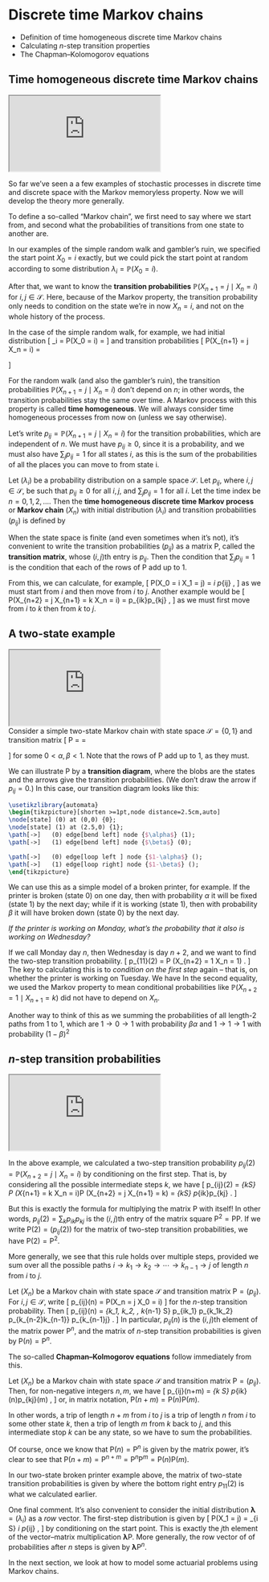 # Discrete time Markov chains  {#S05-markov-chains}


::: {.mysummary}
* Definition of time homogeneous discrete time Markov chains
* Calculating $n$-step transition properties
* The Chapman--Kolomogorov equations
:::



## Time homogeneous discrete time Markov chains  {#thmc}

:::: {.videowrap}
::: {.videowrapper}
<iframe src="https://www.youtube.com/embed/t21Cu9ChtJE"></iframe>
:::
::::


So far we've seen a a few examples of stochastic processes in discrete time and discrete space with the Markov memoryless property. Now we will develop the theory more generally.

To define a so-called "Markov chain", we first need to say where we start from, and second what the probabilities of transitions from one state to another are.

In our examples of the simple random walk and gambler's ruin, we specified the start point $X_0 = i$ exactly, but we could pick the start point at random according to some distribution $\lambda_i = \mathbb P(X_0 = i)$.

After that, we want to know the **transition probabilities** $\mathbb P(X_{n+1} = j \mid X_n = i)$ for $i,j \in \mathcal S$. Here, because of the Markov property, the transition probability only needs to condition on the state we're in now $X_n = i$, and not on the whole history of the process.

In the case of the simple random walk, for example, we had initial distribution
\[ \lambda_i = \mathbb P(X_0 = i) = \begin{cases} 1 & \text{if $i = 0$} \\ 0 & \text{otherwise} \end{cases} \]
and transition probabilities
\[ \mathbb P(X_{n+1} = j \mid X_n = i) = \begin{cases} p & \text{if $j = i+1$} \\ q & \text{if $j = i-1$} \\ 0 & \text{otherwise.} \end{cases} \]

For the random walk (and also the gambler's ruin), the transition probabilities $\mathbb P(X_{n+1} = j \mid X_n = i)$ don't depend on $n$; in other words, the transition probabilities stay the same over time. A Markov process with this property is called **time homogeneous**. We will always consider time homogeneous processes from now on (unless we say otherwise).

Let's write  $p_{ij} = \mathbb P(X_{n+1} = j \mid X_n = i)$ for the transition probabilities, which are independent of $n$.
We must have $p_{ij} \geq 0$, since it is a probability, and we must also have $\sum_j p_{ij} = 1$ for all states $i$, as this is the sum of the probabilities of all the places you can move to from state i.

::: {.definition #def-thmc}
Let $(\lambda_i)$ be a probability distribution on a sample space $\mathcal S$. Let $p_{ij}$, where $i,j \in \mathcal S$, be such that $p_{ij} \geq 0$ for all $i,j$, and $\sum_j p_{ij} = 1$ for all $i$. Let the time index be $n = 0,1,2,\dots$. Then the **time homogeneous discrete time Markov process** or **Markov chain** $(X_n)$ with initial distribution $(\lambda_i)$ and transition probabilities $(p_{ij})$ is defined by
	\begin{gather*}
	\mathbb P(X_0 = i) = \lambda_i ,\\
	\mathbb P(X_{n+1} = j \mid X_n = i, X_{n-1} = x_{n-1}, \dots, X_0 = x_0) = \mathbb P(X_{n+1} = j \mid X_n = i) =  p_{ij}  . \end{gather*}
:::

When the state space is finite (and even sometimes when it's not), it's convenient to write the transition probabilities $(p_{ij})$ as a matrix $\mathsf P$, called the **transition matrix**, whose $(i,j)$th entry is $p_{ij}$. Then the condition that $\sum_j p_{ij} = 1$ is the condition that each of the rows of $\mathsf P$ add up to $1$.

From this, we can calculate, for example,
\[ \mathbb P(X_0 = i \text{ and } X_1 = j) = \lambda_i p_{ij} , \]
as we must start from $i$ and then move from $i$ to $j$. Another example would be
  \[ \mathbb P(X_{n+2} = j \text{ and } X_{n+1} = k \mid X_n = i) = p_{ik}p_{kj} , \]
as we must first move from $i$ to $k$ then from $k$ to $j$.



## A two-state example  {#S05-example}


:::: {.videowrap}
::: {.videowrapper}
<iframe src="https://www.youtube.com/embed/y6tmf7bBj14"></iframe>
:::
::::


Consider a simple two-state Markov chain with state space $\mathcal S = \{0,1\}$ and transition matrix
\[ \mathsf P = \begin{pmatrix} p_{00} & p_{01} \\ p_{10} & p_{11} \end{pmatrix} = \begin{pmatrix} 1-\alpha & \alpha \\ \beta & 1-\beta \end{pmatrix}  \]
for some $0 < \alpha, \beta < 1$. Note that the rows of $\mathsf P$ add up to $1$, as they must.

We can illustrate $\mathsf P$ by a **transition diagram**, where the blobs are the states and the arrows give the transition probabilities. (We don't draw the arrow if $p_{ij} = 0$.) In this case, our transition diagram looks like this:

```tikz
\usetikzlibrary{automata}
\begin{tikzpicture}[shorten >=1pt,node distance=2.5cm,auto]
\node[state] (0) at (0,0) {0};
\node[state] (1) at (2.5,0) {1};
\path[->]   (0) edge[bend left] node {$\alpha$} (1);
\path[->]	(1) edge[bend left] node {$\beta$} (0);

\path[->]   (0) edge[loop left ] node {$1-\alpha$} ();
\path[->]   (1) edge[loop right] node {$1-\beta$} ();
\end{tikzpicture}
```

We can use this as a simple model of a broken printer, for example. If the printer is broken (state 0) on one day, then with probability $\alpha$ it will be fixed (state 1) by the next day; while if it is working (state 1), then with probability $\beta$ it will have broken down (state 0) by the next day.

::: {.example #printer}
*If the printer is working on Monday, what's the probability that it also is working on Wednesday?*

If we call Monday day $n$, then Wednesday is day $n+2$, and we want to find the two-step transition probability.
\[ p_{11}(2) = \mathbb P (X_{n+2} = 1 \mid X_n = 1) . \]
The key to calculating this is to *condition on the first step* again -- that is, on whether the printer is working on Tuesday. We have
\begin{align*}
  p_{11}(2) &= \mathbb P (X_{n+1} = 0 \mid X_n = 1)\,\mathbb P (X_{n+2} = 1 \mid X_{n+1} = 0, X_n = 1) \\
  &\qquad{} + \mathbb P (X_{n+1} = 1 \mid X_n = 1)\,\mathbb P (X_{n+2} = 1 \mid X_{n+1} = 1, X_n = 1) \\
  &= \mathbb P (X_{n+1} = 0 \mid X_n = 1)\,\mathbb P (X_{n+2} = 1 \mid X_{n+1} = 0) \\
  &\qquad{} + \mathbb P (X_{n+1} = 1 \mid X_n = 1)\,\mathbb P (X_{n+2} = 1 \mid X_{n+1} = 1) \\
  &= p_{10}p_{01} + p_{11}p_{11} \\
  &= \beta\alpha + (1-\beta)^2 .
\end{align*}
In the second equality, we used the Markov property to mean conditional probabilities like $\mathbb P(X_{n+2} = 1 \mid X_{n+1} = k)$ did not have to depend on $X_n$.

Another way to think of this as we summing the probabilities of all length-2 paths from 1 to 1, which are $1\to 0\to 1$ with probability $\beta\alpha$ and $1 \to 1 \to 1$ with probability $(1-\beta)^2$
:::



## *n*-step transition probabilities  {#n-step}


:::: {.videowrap}
::: {.videowrapper}
<iframe src="https://www.youtube.com/embed/IImuRWw6z6w"></iframe>
:::
::::


In the above example, we calculated a two-step transition probability $p_{ij}(2) = \mathbb P (X_{n+2} = j \mid X_n = i)$ by conditioning on the first step. That is, by considering all the possible intermediate steps $k$, we have
  \[ p_{ij}(2) = \sum_{k\in\mathcal S} \mathbb P (X_{n+1} = k \mid X_n = i)\mathbb P (X_{n+2} = j \mid X_{n+1} = k) = \sum_{k\in\mathcal S} p_{ik}p_{kj} . \]
  
But this is exactly the formula for multiplying the matrix $\mathsf P$ with itself! In other words, $p_{ij}(2) = \sum_{k} p_{ik}p_{kj}$ is the $(i,j)$th entry of the matrix square $\mathsf P^2 = \mathsf{PP}$. If we write $\mathsf P(2)  = (p_{ij}(2))$ for the matrix of two-step transition probabilities, we have $\mathsf P(2) = \mathsf P^2$.

More generally, we see that this rule holds over multiple steps, provided we sum over all the possible paths $i\to k_1 \to k_2 \to \cdots \to k_{n-1} \to j$ of length $n$ from $i$ to $j$.

::: {.theorem #thm-n-step}
Let $(X_n)$ be a Markov chain with state space $\mathcal S$ and transition matrix $\mathsf P = (p_{ij})$. For $i,j \in \mathcal S$, write
	\[ p_{ij}(n) = \mathbb P(X_n = j \mid X_0 = i) \]
for the $n$-step transition probability. Then
	\[ p_{ij}(n) = \sum_{k_1, k_2, \dots, k_{n-1} \in \mathcal S} p_{ik_1} p_{k_1k_2} \cdots p_{k_{n-2}k_{n-1}} p_{k_{n-1}j} . \]
In particular, $p_{ij}(n)$ is the $(i,j)$th element of the matrix power $\mathsf P^n$, and the matrix of $n$-step transition probabilities is given by $\mathsf P(n) = \mathsf P^n$.
:::

The so-called **Chapman--Kolmogorov equations** follow immediately from this.

::: {.theorem #c-k name="Chapman–Kolmogorov equations"}
Let $(X_n)$ be a Markov chain with state space $\mathcal S$ and transition matrix $\mathsf P = (p_{ij})$. Then, for non-negative integers $n,m$, we have
	\[ p_{ij}(n+m) = \sum_{k \in \mathcal S} p_{ik}(n)p_{kj}(m) , \]
or, in matrix notation, $\mathsf P(n+m) = \mathsf P(n)\mathsf P(m)$.
:::

In other words, a trip of length $n + m$ from $i$ to $j$ is a trip of length $n$ from $i$ to some other state $k$, then a trip of length $m$ from $k$ back to $j$, and this intermediate stop $k$ can be any state, so we have to sum the probabilities.

Of course, once we know that $\mathsf P(n) = \mathsf P^n$ is given by the matrix power, it's clear to see that $\mathsf P(n+m) = \mathsf P^{n+m} = \mathsf P^n \mathsf P^m = \mathsf P(n)\mathsf P(m)$.

::: {.example #printer2}
In our two-state broken printer example above, the matrix of two-state transition probabilities is given by
\begin{align*}
\mathsf P(2) = \mathsf P^2 &=  \begin{pmatrix} 1-\alpha & \alpha \\ \beta & 1-\beta \end{pmatrix}  \begin{pmatrix} 1-\alpha & \alpha \\ \beta & 1-\beta \end{pmatrix} \\
&=  \begin{pmatrix} (1-\alpha)^2 + \alpha\beta & (1-\alpha)\alpha + \alpha(1-\beta) \\ \beta(1-\alpha) + (1-\beta)\beta & \beta\alpha + (1-\beta)^2 \end{pmatrix} ,
\end{align*}
where the bottom right entry $p_{11}(2)$ is what we calculated earlier.
:::

One final comment. It's also convenient to consider the initial distribution $\boldsymbol\lambda = (\lambda_i)$ as a *row* vector. The first-step distribution is given by
\[ \mathbb P(X_1 = j) = \sum_{i \in \mathcal S} \lambda_i p_{ij} , \]
by conditioning on the start point.
This is exactly the $j$th element of the vector--matrix multiplication $\boldsymbol\lambda \mathsf P$. More generally, the row vector of of probabilities after $n$ steps is given by $\boldsymbol\lambda \mathsf P^n$.



::: {.mysummary}
In the next section, we look at how to model some actuarial problems using Markov chains.
:::
